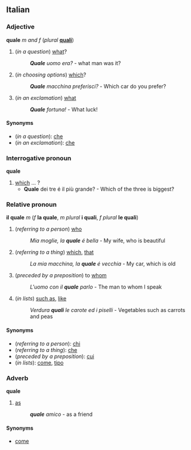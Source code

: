 ==Italian==
===Adjective===
'''quale''' ''m and f'' (''plural'' '''[[quali]]''')

#(''in a question'') [[what]]?
#:'''''Quale''' uomo era?'' - what man was it?
#(''in choosing options'') [[which]]?
#:'''''Quale''' macchina preferisci?'' - Which car do you prefer?
#(''in an exclamation'') [[what]]
#:'''''Quale''' fortuna!'' - What luck!

====Synonyms====
*(''in a question''): [[che]]
*(''in an exclamation''): [[che]]

===Interrogative pronoun===
'''quale'''

#[[which]] ... ?
#* '''Quale''' dei tre é il più grande? - Which of the three is biggest?

===Relative pronoun===
'''il quale''' ''m'' (''f'' '''la quale''', ''m plural'' '''i quali''', ''f plural'' '''le quali''')

#(''referring to a person'') [[who]]
#:''Mia moglie, la '''quale''' é bella'' - My wife, who is beautiful
#(''referring to a thing'') [[which]], [[that]]
#:''La mia macchina, la '''quale''' é vecchia'' - My car, which is old
#(''preceded by a preposition'') to [[whom]]
#:''L'uomo con il '''quale''' parlo'' - The man to whom I speak
#(''in lists'') [[such as]], [[like]]
#:''Verdura '''quali''' le carote ed i piselli'' - Vegetables such as carrots and peas

====Synonyms====
*(''referring to a person''): [[chi]]
*(''referring to a thing''): [[che]]
*(''preceded by a preposition''): [[cui]]
*(''in lists''): [[come#Italian|come]], [[tipo#Italian|tipo]]

===Adverb===
'''quale'''

#[[as]]
#:'''''quale''' amico'' - as a friend

====Synonyms====
*[[come#Italian|come]]

{{cleanup}}